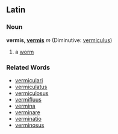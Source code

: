 ==Latin==
===Noun===
'''vermis, [[Wiktionary Appendix:Latin third declension|vermis]]''' ''m'' (Diminutive: [[vermiculus]])

#a [[worm]]
===Related Words===
*[[vermiculari]]
*[[vermiculatus]]
*[[vermiculosus]]
*[[vermifluus]]
*[[vermina]]
*[[verminare]]
*[[verminatio]]
*[[verminosus]]